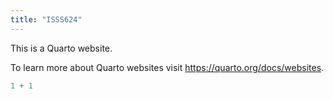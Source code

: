 ```yaml
---
title: "ISSS624"
---
```


This is a Quarto website.

To learn more about Quarto websites visit <https://quarto.org/docs/websites>.

```r
1 + 1
```
